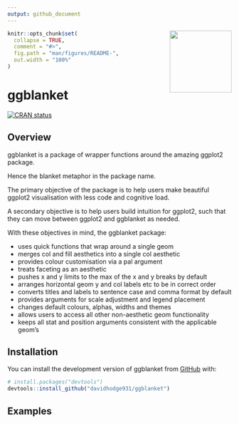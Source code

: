 ```yaml
---
output: github_document
---
```


<!-- README.md is generated from README.Rmd. Please edit that file -->

<img src="man/figures/logo.png" align="right" height="139" />

```r
knitr::opts_chunk$set(
  collapse = TRUE,
  comment = "#>",
  fig.path = "man/figures/README-",
  out.width = "100%"
)
```

# ggblanket

<!-- badges: start -->
[![CRAN status](https://www.r-pkg.org/badges/version/ggblanket)](https://CRAN.R-project.org/package=ggblanket)
<!-- badges: end -->

## Overview

ggblanket is a package of wrapper functions around the amazing ggplot2 package. 

Hence the blanket metaphor in the package name. 

The primary objective of the package is to help users make beautiful ggplot2 visualisation with less code and cognitive load. 

A secondary objective is to help users build intuition for ggplot2, such that they can move between ggplot2 and ggblanket as needed.   

With these objectives in mind, the ggblanket package:

* uses quick functions that wrap around a single geom
* merges col and fill aesthetics into a single col aesthetic
* provides colour customisation via a pal argument
* treats faceting as an aesthetic
* pushes x and y limits to the max of the x and y breaks by default
* arranges horizontal geom y and col labels etc to be in correct order 
* converts titles and labels to sentence case and comma format by default 
* provides arguments for scale adjustment and legend placement
* changes default colours, alphas, widths and themes 
* allows users to access all other non-aesthetic geom functionality 
* keeps all stat and position arguments consistent with the applicable geom's 

## Installation

You can install the development version of ggblanket from [GitHub](https://github.com/) with:

``` r
# install.packages("devtools")
devtools::install_github("davidhodge931/ggblanket")
```
## Examples
```r

```

